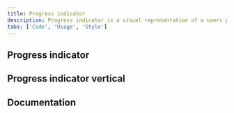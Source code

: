 ```yaml
---
title: Progress indicator
description: Progress indicator is a visual representation of a users progress through a set of steps. They guide the user through a number of steps in order to complete a specified process.
tabs: ['Code', 'Usage', 'Style']
---
```


## Progress indicator

<ComponentCode
  name="Progress indicator"
  component="progress-indicator"
  variation="progress-indicator"
  hasReactVersion="progressindicator--default"
  hasVueVersion="progress--default"
  hasAngularVersion="?path=/story/progress-indicator--basic"
  codepen="dLMppM"></ComponentCode>

## Progress indicator vertical

<ComponentCode
  name="Progress indicator vertical"
  component="progress-indicator"
  variation="progress-indicator--vertical"
  hasAngularVersion="?path=/story/progress-indicator--vertical"
  codepen="QPNKpB"></ComponentCode>

## Documentation

<ComponentDocs component="progress-indicator"></ComponentDocs>

